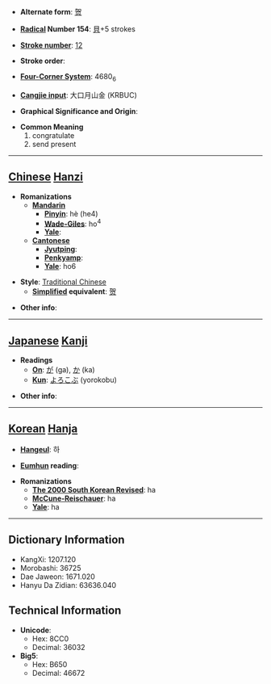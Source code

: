 * '''Alternate form''': [[贺]]

* '''[[Wiktionary:Chinese radical index| Radical]] Number 154''': [[Wiktionary:Chinese radical index 貝|貝]]+5 strokes

* '''[[Wiktionary:Chinese total strokes index|Stroke number]]''': [[Wiktionary:Chinese total strokes index 12|12]]

* '''Stroke order''': 

* '''[[Wiktionary:Chinese four corner index|Four-Corner System]]''': 4680<sub>6</sub>

* '''[[Wiktionary:Chinese Cangjie index|Cangjie input]]''': 大口月山金 (KRBUC)

* '''Graphical Significance and Origin''': 

* '''Common Meaning'''
*#congratulate
*# send present


----

== [[Chinese]] [[Hanzi]] ==

* '''Romanizations'''
** '''[[Mandarin]]'''
*** '''[[Pinyin]]''': hè (he4)
*** '''[[Wade-Giles]]''': ho<sup>4</sup>
*** '''[[Yale]]''': 
** '''[[Cantonese]]'''
*** '''[[Jyutping]]''':
*** '''[[Penkyamp]]''': 
*** '''[[Yale]]''': ho6

* '''Style''': [[Traditional Chinese]] 
** '''[[Simplified Chinese|Simplified]] equivalent''': [[贺]]

* '''Other info''': 

----

== [[Japanese]] [[Kanji]] ==

* '''Readings'''
** '''[[On]]''': [[が]] (ga), [[か]] (ka)
** '''[[Kun]]''': [[よろこぶ]] (yorokobu)

* '''Other info''':  

----

== [[Korean]] [[Hanja]] ==

* '''[[Hangeul]]''': 하

* '''[[Eumhun]] reading''': 

* '''Romanizations'''
** '''[[The 2000 South Korean Revised Romanization|The 2000 South Korean Revised]]''': ha
** '''[[McCune-Reischauer]]''': ha
** '''[[Yale]]''': ha

----

== Dictionary Information ==

* KangXi: 1207.120
* Morobashi: 36725
* Dae Jaweon: 1671.020
* Hanyu Da Zidian: 63636.040

== Technical Information ==

* '''Unicode''':
** Hex: 8CC0
** Decimal: 36032
* '''Big5''':
** Hex: B650
** Decimal: 46672